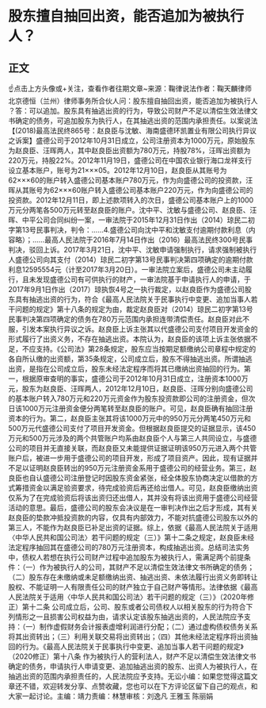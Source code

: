 # 股东擅自抽回出资，能否追加为被执行人？
## 正文
☝点击上方头像或+关注，查看作者往期文章~来源：鞠律说法作者：鞠天麟律师 北京德恒（兰州）律师事务所合伙人问：股东擅自抽回出资，能否追加为被执行人 ？答：可以追加。股东具有抽逃出资的行为，导致公司财产不足以清偿生效法律文书确定的债务，可追加股东为执行人，在其抽逃出资的范围内承担责任。以案说法【(2018)最高法民终865号：赵良臣与沈敏、海南盛德环凯置业有限公司执行异议之诉案】盛德公司于2012年10月31日成立，公司注册资本为1000万元，原始股东为赵良臣、汪晖两人，其中赵良臣出资额为780万元，持股78%，汪晖出资额为220万元，持股22%。2012年11月19日，盛德公司在中国农业银行海口龙祥支行设立基本账户，账号为21×××05。2012年12月10日，赵良臣从其账号为62×××60的账户转入盛德公司基本账户780万元，作为向盛德公司的投资款，汪晖从其账号为62×××60账户转入盛德公司基本账户220万元，作为向盛德公司的投资款。2012年12月11日，即上述款项转入的次日，盛德公司基本账户上的1000万元分两笔各500万元转至赵良臣的账户。沈中平、沈敏与盛德公司、赵良臣、汪晖、中平公司合同纠纷一案，一审法院于2015年12月31日作出（2014）琼民二初字第13号民事判决，判令：……4.盛德公司向沈中平和沈敏支付逾期付款利息（内容略）；……最高人民法院于2016年7月14日作出（2016）最高法民终300号民事判决，驳回上诉。2017年3月21日，沈中平、沈敏申请强制执行，请求强制被执行人盛德公司向其支付（2014）琼民二初字第13号民事判决第四项确定的逾期付款利息12595554元（计至2017年3月20日）。一审法院立案后，盛德公司未主动履行，且未发现盛德公司有可供执行的财产，一审法院基于申请执行人的申请，于2017年9月1日作出（2017）琼执恢4号之一执行裁定，以赵良臣作为盛德公司股东具有抽逃出资的行为，符合《最高人民法院关于民事执行中变更、追加当事人若干问题的规定》第十八条的规定为由，裁定赵良臣对（2014）琼民二初字第13号民事判决第四项确定的债务在780万元范围内承担连带清偿责任。赵良臣对此不服，引发本案执行异议之诉。赵良臣上诉主张其以代盛德公司支付项目开发资金的形式履行了出资义务，不存在抽逃出资。本院认为，赵良臣的该项上诉主张依据不足，不应支持。《公司法》第28条规定，股东应当按期足额缴纳公司章程中规定的各自所认缴的出资额，第35条规定，公司成立后，股东不得抽逃出资。所谓抽逃出资，是指在公司成立后，股东未经法定程序而将其已缴纳出资抽回的行为。第一，根据原审查明的事实，盛德公司于2012年10月31日成立，注册资本1000万元，股东为赵良臣、汪晖两人，2012年12月10日，赵良臣、汪晖分别向盛德公司的基本账户转入780万元和220万元资金作为股东投资款即公司的注册资金，但次日该1000万元注册资金便分两笔转至赵良臣的账户。可见，赵良臣确有抽回注册资本的行为。第二，赵良臣主张其将该1000万元中的950万元分两笔450万元和500万元代盛德公司支付了项目开发资金。但根据赵良臣提交的证据显示，该450万元和500万元涉及的两个共管账户均系由赵良臣个人与第三人共同设立，与盛德公司的项目并无直接关联，而赵良臣又未能提供证据证明该950万元进入两个共管账户后，被进一步用于盛德公司的项目开发，形成了项目资产。因此，现有证据并不足以证明赵良臣转出的950万元注册资金系用于盛德公司的经营业务。第三，赵良臣也自认盛德公司注册登记时因股东资金紧张，经全体股东协商决定以借款的方式筹措资金以满足验资要求，待完成验资后再还给出借人。可见，赵良臣缴纳出资仅系为了在完成验资后将该出资归还出借人，其并没有将该出资用于盛德公司经营活动的意思。最后，盛德公司的股东会决议是在一审判决作出之后才形成，其有关赵良臣的垫款冲抵投资款的内容，仅具有内部效力，不能对抗盛德公司股东以外的第三人，不能作为赵良臣已补足出资的证据。综上，依据《最高人民法院关于适用〈中华人民共和国公司法〉若干问题的规定（三）》第十二条之规定，赵良臣未经法定程序抽回其在盛德公司的780万元注册资本，构成抽逃出资。总结司法实务中，债权人若想在执行公司财产过程中追加股东为被执行人，需满足两个前提条件：（一）作为被执行人的公司，其财产不足以清偿生效法律文书所确定的债务；（二）股东存在未缴纳或未足额缴纳出资、抽逃出资、未依法履行出资义务即转让股权、不能证明一人有限责任公司的财产独立于自己财产等情形。法律依据《最高人民法院关于适用〈中华人民共和国公司法〉若干问题的规定（三）》（2020年修正）第十二条 公司成立后，公司、股东或者公司债权人以相关股东的行为符合下列情形之一且损害公司权益为由，请求认定该股东抽逃出资的，人民法院应予支持：（一）制作虚假财务会计报表虚增利润进行分配；（二）通过虚构债权债务关系将其出资转出；（三）利用关联交易将出资转出；（四）其他未经法定程序将出资抽回的行为。《最高人民法院关于民事执行中变更、追加当事人若干问题的规定》（2020修正）第十八条 作为被执行人的营利法人，财产不足以清偿生效法律文书确定的债务，申请执行人申请变更、追加抽逃出资的股东、出资人为被执行人，在抽逃出资的范围内承担责任的，人民法院应予支持。无讼小编：如果您觉得这篇文章还不错，欢迎转发分享、点赞收藏，您也可以在下方评论区留下自己的观点，和大家一起讨论。主编：靖力责编：林慧审核：刘逸凡 王雅玉 陈丽娟 